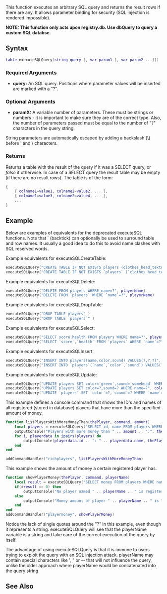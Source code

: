 
{{Server function}}

This function executes an arbitrary SQL query and returns the result rows if there are any. It allows parameter binding for security (SQL injection is rendered impossible).

'''NOTE: This function only acts upon registry.db. Use dbQuery to query a custom SQL databse.'''

==Syntax==
<syntaxhighlight lang="lua">
table executeSQLQuery(string query [, var param1 [, var param2 ...]])
</syntaxhighlight>

===Required Arguments===
*'''query:''' An SQL query. Positions where parameter values will be inserted are marked with a "?".

===Optional Arguments===
*'''paramX:''' A variable number of parameters. These must be strings or numbers - it is important to make sure they are of the correct type. Also, the number of parameters passed must be equal to the number of "?" characters in the query string.
String parameters are automatically escaped by adding a backslash (\) before ' and \ characters.

===Returns===
Returns a table with the result of the query if it was a SELECT query, or ''false'' if otherwise. In case of a SELECT query the result table may be empty (if there are no result rows). The table is of the form:

<syntaxhighlight lang="lua">
{
    { colname1=value1, colname2=value2, ... },
    { colname1=value3, colname2=value4, ... },
    ...
}
</syntaxhighlight>

==Example==
Below are examples of equivalents for the deprecated executeSQL functions. Note that ` (backtick) can optionally be used to surround table and row names. It usually a good idea to do this to avoid name clashes with SQL reserved words.

Example equivalents for executeSQLCreateTable:
<syntaxhighlight lang="lua">
executeSQLQuery("CREATE TABLE IF NOT EXISTS players (clothes_head_texture TEXT, clothes_head_model TEXT, name TEXT)")
executeSQLQuery("CREATE TABLE IF NOT EXISTS `players` (`clothes_head_texture` TEXT, `clothes_head_model` TEXT, `name` TEXT)")
</syntaxhighlight>

Example equivalents for executeSQLDelete:
<syntaxhighlight lang="lua">
executeSQLQuery("DELETE FROM players WHERE name=?", playerName)
executeSQLQuery("DELETE FROM `players` WHERE `name`=?", playerName)
</syntaxhighlight>

Example equivalents for executeSQLDropTable:
<syntaxhighlight lang="lua">
executeSQLQuery("DROP TABLE players" )
executeSQLQuery("DROP TABLE `players`" )
</syntaxhighlight>

Example equivalents for executeSQLSelect:
<syntaxhighlight lang="lua">
executeSQLQuery("SELECT score,health FROM players WHERE name=?", playerName )
executeSQLQuery("SELECT `score`,`health` FROM `players` WHERE `name`=?", playerName )
</syntaxhighlight>

Example equivalents for executeSQLInsert:
<syntaxhighlight lang="lua">
executeSQLQuery("INSERT INTO players(name,color,sound) VALUES(?,?,?)", playerName, colorName, soundName )
executeSQLQuery("INSERT INTO `players`(`name`,`color`,`sound`) VALUES(?,?,?)", playerName, colorName, soundName )
</syntaxhighlight>

Example equivalents for executeSQLUpdate:
<syntaxhighlight lang="lua">
executeSQLQuery("UPDATE players SET color='green',sound='somehead' WHERE name=?", playerName )
executeSQLQuery("UPDATE players SET color=?,sound=? WHERE name=?", colorName, soundName, playerName )
executeSQLQuery("UPDATE `players` SET `color`=?,`sound`=? WHERE `name`=?", colorName, soundName, playerName )
</syntaxhighlight>


This example defines a console command that shows the ID's and names of all registered (stored in database) players that have more than the specified amount of money.

<syntaxhighlight lang="lua">
function listPlayersWithMoreMoneyThan(thePlayer, command, amount)
    local players = executeSQLQuery("SELECT id, name FROM players WHERE money > ?", tonumber(amount))
    outputConsole("Players with more money than " .. amount .. ":", thePlayer)
    for i, playerdata in ipairs(players) do
        outputConsole(playerdata.id .. ": " .. playerdata.name, thePlayer)
    end
end

addCommandHandler("richplayers", listPlayersWithMoreMoneyThan)
</syntaxhighlight>


This example shows the amount of money a certain registered player has.

<syntaxhighlight lang="lua">
function showPlayerMoney(thePlayer, command, playerName)
    local result = executeSQLQuery("SELECT money FROM players WHERE name=?", playerName)
    if(#result == 0) then
        outputConsole("No player named " .. playerName .. " is registered.", thePlayer)
    else
        outputConsole("Money amount of player " .. playerName .. " is " .. result[1].money, thePlayer)
    end
end
addCommandHandler("playermoney", showPlayerMoney)
</syntaxhighlight>

Notice the lack of single quotes around the "?" in this example, even though it represents a string. executeSQLQuery will see that the playerName variable is a string and take care of the correct execution of the query by itself.

The advantage of using executeSQLQuery is that it is immune to users trying to exploit the query with an SQL injection attack. playerName may contain special characters like ', " or -- that will not influence the query, unlike the older approach where playerName would be concatenated into the query string.


==See Also==
{{Registry_functions}}